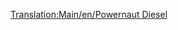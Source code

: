 [[Translation:Main/en/Powernaut Diesel]]{{Template:Treinen/Nl
|Naam=Powernaut Diesel
|Afbeelding=[[File:en/Powernautdiesel.png]]
|Kosten=£23,437 ($46,874)
|Snelheid=152 kph (95 mph)
|Gewicht=120 t
|Kracht=2,000 pk (1,492 kW)
|Onderhoudskosten=£2,056 ($4,756)
|Ontworpen=1977
|Levensduur=20 
|Capaciteit=n.v.t.
|Omschrijving=De andere dieseltrein in speelgoedland, een iets verbeterende versie van de Ploddyphut Diesel.
|Real-life=Fictief
}}